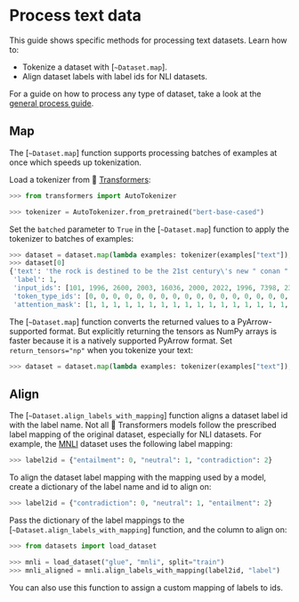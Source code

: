 # Process text data

This guide shows specific methods for processing text datasets. Learn how to:

- Tokenize a dataset with [`~Dataset.map`].
- Align dataset labels with label ids for NLI datasets.

For a guide on how to process any type of dataset, take a look at the <a class="underline decoration-sky-400 decoration-2 font-semibold" href="./process">general process guide</a>.

## Map

The [`~Dataset.map`] function supports processing batches of examples at once which speeds up tokenization.

Load a tokenizer from 🤗 [Transformers](https://huggingface.co/transformers/):

```py
>>> from transformers import AutoTokenizer

>>> tokenizer = AutoTokenizer.from_pretrained("bert-base-cased")
```

Set the `batched` parameter to `True` in the [`~Dataset.map`] function to apply the tokenizer to batches of examples:

```py
>>> dataset = dataset.map(lambda examples: tokenizer(examples["text"]), batched=True)
>>> dataset[0]
{'text': 'the rock is destined to be the 21st century\'s new " conan " and that he\'s going to make a splash even greater than arnold schwarzenegger , jean-claud van damme or steven segal .', 
 'label': 1, 
 'input_ids': [101, 1996, 2600, 2003, 16036, 2000, 2022, 1996, 7398, 2301, 1005, 1055, 2047, 1000, 16608, 1000, 1998, 2008, 2002, 1005, 1055, 2183, 2000, 2191, 1037, 17624, 2130, 3618, 2084, 7779, 29058, 8625, 13327, 1010, 3744, 1011, 18856, 19513, 3158, 5477, 4168, 2030, 7112, 16562, 2140, 1012, 102], 
 'token_type_ids': [0, 0, 0, 0, 0, 0, 0, 0, 0, 0, 0, 0, 0, 0, 0, 0, 0, 0, 0, 0, 0, 0, 0, 0, 0, 0, 0, 0, 0, 0, 0, 0, 0, 0, 0, 0, 0, 0, 0, 0, 0, 0, 0, 0, 0, 0, 0], 
 'attention_mask': [1, 1, 1, 1, 1, 1, 1, 1, 1, 1, 1, 1, 1, 1, 1, 1, 1, 1, 1, 1, 1, 1, 1, 1, 1, 1, 1, 1, 1, 1, 1, 1, 1, 1, 1, 1, 1, 1, 1, 1, 1, 1, 1, 1, 1, 1, 1]}
```

The [`~Dataset.map`] function converts the returned values to a PyArrow-supported format. But explicitly returning the tensors as NumPy arrays is faster because it is a natively supported PyArrow format. Set `return_tensors="np"` when you tokenize your text:

```py
>>> dataset = dataset.map(lambda examples: tokenizer(examples["text"]), batched=True, return_tensors="np")
```

## Align

The [`~Dataset.align_labels_with_mapping`] function aligns a dataset label id with the label name. Not all 🤗 Transformers models follow the prescribed label mapping of the original dataset, especially for NLI datasets. For example, the [MNLI](https://huggingface.co/datasets/glue) dataset uses the following label mapping:

```py
>>> label2id = {"entailment": 0, "neutral": 1, "contradiction": 2}
```

To align the dataset label mapping with the mapping used by a model, create a dictionary of the label name and id to align on:

```py
>>> label2id = {"contradiction": 0, "neutral": 1, "entailment": 2}
```

Pass the dictionary of the label mappings to the [`~Dataset.align_labels_with_mapping`] function, and the column to align on:

```py
>>> from datasets import load_dataset

>>> mnli = load_dataset("glue", "mnli", split="train")
>>> mnli_aligned = mnli.align_labels_with_mapping(label2id, "label")
```

You can also use this function to assign a custom mapping of labels to ids.